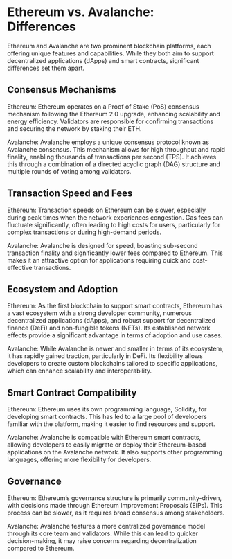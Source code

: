 
# Ethereum vs. Avalanche: Differences

Ethereum and Avalanche are two prominent blockchain platforms, each offering unique features and capabilities. While they both aim to support decentralized applications (dApps) and smart contracts, significant differences set them apart.

## Consensus Mechanisms

Ethereum: Ethereum operates on a Proof of Stake (PoS) consensus mechanism following the Ethereum 2.0 upgrade, enhancing scalability and energy efficiency. Validators are responsible for confirming transactions and securing the network by staking their ETH.

Avalanche: Avalanche employs a unique consensus protocol known as Avalanche consensus. This mechanism allows for high throughput and rapid finality, enabling thousands of transactions per second (TPS). It achieves this through a combination of a directed acyclic graph (DAG) structure and multiple rounds of voting among validators.

## Transaction Speed and Fees

Ethereum: Transaction speeds on Ethereum can be slower, especially during peak times when the network experiences congestion. Gas fees can fluctuate significantly, often leading to high costs for users, particularly for complex transactions or during high-demand periods.

Avalanche: Avalanche is designed for speed, boasting sub-second transaction finality and significantly lower fees compared to Ethereum. This makes it an attractive option for applications requiring quick and cost-effective transactions.

## Ecosystem and Adoption

Ethereum: As the first blockchain to support smart contracts, Ethereum has a vast ecosystem with a strong developer community, numerous decentralized applications (dApps), and robust support for decentralized finance (DeFi) and non-fungible tokens (NFTs). Its established network effects provide a significant advantage in terms of adoption and use cases.

Avalanche: While Avalanche is newer and smaller in terms of its ecosystem, it has rapidly gained traction, particularly in DeFi. Its flexibility allows developers to create custom blockchains tailored to specific applications, which can enhance scalability and interoperability.

## Smart Contract Compatibility

Ethereum: Ethereum uses its own programming language, Solidity, for developing smart contracts. This has led to a large pool of developers familiar with the platform, making it easier to find resources and support.

Avalanche: Avalanche is compatible with Ethereum smart contracts, allowing developers to easily migrate or deploy their Ethereum-based applications on the Avalanche network. It also supports other programming languages, offering more flexibility for developers.

## Governance

Ethereum: Ethereum’s governance structure is primarily community-driven, with decisions made through Ethereum Improvement Proposals (EIPs). This process can be slower, as it requires broad consensus among stakeholders.

Avalanche: Avalanche features a more centralized governance model through its core team and validators. While this can lead to quicker decision-making, it may raise concerns regarding decentralization compared to Ethereum.

<Space h={16} />
<GetStarted />